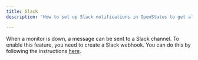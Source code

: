 ```yaml
---
title: Slack
description: "How to set up Slack notifications in OpenStatus to get alerts when your synthetic check fail"

---
```


When a monitor is down, a message can be sent to a Slack channel. To enable this
feature, you need to create a Slack webhook. You can do this by following the
instructions [here](https://api.slack.com/incoming-webhooks).
